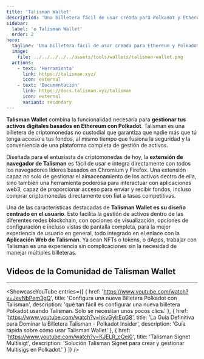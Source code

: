 ```yaml
---
title: 'Talisman Wallet'
description: 'Una billetera fácil de usar creada para Polkadot y Ethereum. Talisman simplifica el web3 para principiantes y desbloquea superpoderes para profesionales.'
sidebar:
  label: '✪ Talisman Wallet'
  order: 2
hero:
  tagline: 'Una billetera fácil de usar creada para Ethereum y Polkadot.'
  image: 
    file: ../../../../../assets/tools/wallets/talisman-wallet.png
  actions:
    - text: 'Herramienta'
      link: https://talisman.xyz/
      icon: external
    - text: 'Documentación'
      link: https://docs.talisman.xyz/talisman
      icon: external
      variant: secondary
---
```



**Talisman Wallet** combina la funcionalidad necesaria para **gestionar tus activos digitales basados en Ethereum con Polkadot**. Talisman es una billetera de criptomonedas no custodial que garantiza que nadie más que tú tenga acceso a tus fondos, al mismo tiempo que fusiona la seguridad y la conveniencia de una plataforma completa de gestión de activos.

Diseñada para el entusiasta de criptomonedas de hoy, la **extensión de navegador de Talisman** es fácil de usar e integra directamente con todos los navegadores líderes basados en Chromium y Firefox. Una extensión capaz no solo de gestionar el almacenamiento de los activos dentro de ella, sino también una herramienta poderosa para interactuar con aplicaciones web3, capaz de proporcionar acceso para enviar y recibir fondos, incluso comprar criptomonedas directamente con fiat a tasas competitivas.

Una de las características destacadas de **Talisman Wallet es su diseño centrado en el usuario**. Esto facilita la gestión de activos dentro de las diferentes redes blockchain, con opciones de visualización, opciones de configuración e incluso vistas de pantalla completa, para la mejor experiencia de usuario en general, todo integrado en el enlace con la **Aplicación Web de Talisman**. Ya sean NFTs o tokens, o dApps, trabajar con Talisman es una experiencia sin complicaciones sin la necesidad de manejar múltiples billeteras.

## Videos de la Comunidad de Talisman Wallet
--------------
<ShowcaseYouTube
  entries={[
    {
      href: 'https://www.youtube.com/watch?v=JevNbPem3gQ',
      title: 'Configura una nueva Billetera Polkadot con Talisman',
      description: 'qué tan fácil es configurar una nueva billetera Polkadot usando Talisman. Solo se necesitan unos pocos clics.'
    },
    {
      href: 'https://www.youtube.com/watch?v=hkvGylrEqG8',
      title: 'La Guía Definitiva para Dominar la Billetera Talisman - Polkadot Insider',
      description: 'Guía rápida sobre cómo usar Talisman Wallet'
    },
    {
      href: 'https://www.youtube.com/watch?v=KJELR_cQei0',
      title: 'Talisman Signet Multisigt',
      description: 'Solución Talisman Signet para crear y gestionar Multisigs en Polkadot.'
    }
  ]} />
